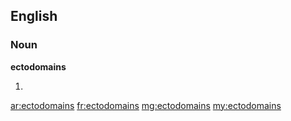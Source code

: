 ==English==

===Noun===
'''ectodomains'''

# {{plural of|ectodomain}}

[[ar:ectodomains]]
[[fr:ectodomains]]
[[mg:ectodomains]]
[[my:ectodomains]]
